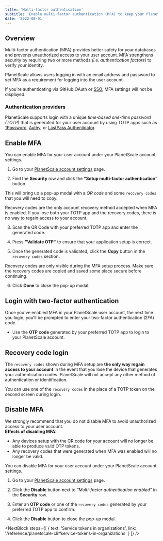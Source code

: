 ```yaml
---
title: 'Multi-factor authentication'
subtitle: 'Enable multi-factor authentication (MFA) to keep your PlanetScale account secure.'
date: '2022-08-01'
---
```



## Overview

Multi-factor authentication (MFA) provides better safety for your databases and prevents unauthorized access to your user account. MFA strengthens security by requiring two or more methods _(i.e. authentication factors)_ to verify your identity.

PlanetScale allows users logging in with an email address and password to set MFA as a requirement for logging into the user account.

<InfoBlock type='note'>
  If you're authenticating via GitHub OAuth or <a href='/docs/concepts/sso'>SSO</a>, MFA settings will not be displayed.
</InfoBlock>

### Authentication providers

PlanetScale supports login with a unique _time-based one-time password (TOTP)_ that is generated for your user account by using TOTP apps such as [1Password](https://support.1password.com/one-time-passwords/), [Authy](https://support.authy.com/hc/en-us/articles/360006303934-Add-a-New-Two-Factor-Authentication-2FA-Account-Token-in-the-Authy-App), or [LastPass Authenticator](https://lastpass.com/auth/).

## Enable MFA

You can enable MFA for your user account under your PlanetScale account settings.

1. Go to your [PlanetScale account settings](https://app.planetscale.com/account) page.

2. Find the **Security** row and click the **"Setup multi-factor authentication"** button.

<ImageBlock alt='Click the "Setup MFA" button' src={setup} />

This will bring up a pop-up modal with a _QR code_ and some `recovery codes` that you will need to copy.

<ImageBlock alt='Pop-up modal with QR code and recovery codes' src={recoveryCodes} />

<InfoBlock type='warning'>
  <div>
    Recovery codes are the only account recovery method accepted when MFA is enabled. If you lose both your TOTP app and
    the recovery codes, there is no way to regain access to your account.
  </div>
</InfoBlock>

3. Scan the QR Code with your preferred TOTP app and enter the generated code.

4. Press **"Validate OTP"** to ensure that your application setup is correct.

5. Once the generated code is validated, click the **Copy** button in the `recovery codes` section.

<ImageBlock alt='Copy the recovery codes' src={copy} />

<InfoBlock type='tip'>
  Recovery codes are only visible during the MFA setup process. Make sure the recovery codes are copied and saved some
  place secure before continuing.
</InfoBlock>

6. Click **Done** to close the pop-up modal.

## Login with two-factor authentication

Once you've enabled MFA in your PlanetScale user account, the next time you login, you'll be prompted to enter your two-factor authentication (2FA) code.

- Use the **OTP code** generated by your preferred TOTP app to login to your PlanetScale account.

## Recovery code login

The `recovery codes` shown during MFA setup are **the only way regain access to your account** in the event that you lose the device that generates your authentication codes. PlanetScale will not accept any other method of authentication or identification.

You can use one of the `recovery codes` in the place of a TOTP token on the second screen during login.

## Disable MFA

<InfoBlock type='warning'>
  <div>We strongly recommend that you do not disable MFA to avoid unauthorized access to your user account.</div>
</InfoBlock>

<InfoBlock type='note'>
  <div>
    <b>Effects of disabling MFA:</b>
    <ul>
      <li>Any devices setup with the QR code for your account will no longer be able to produce valid OTP tokens.</li>
      <li>Any recovery codes that were generated when MFA was enabled will no longer be valid.</li>
    </ul>
  </div>
</InfoBlock>

You can disable MFA for your user account under your PlanetScale account settings.

1. Go to your [PlanetScale account settings](https://app.planetscale.com/account) page.

2. Click the **Disable** button next to _"Multi-factor authentication enabled"_ in the **Security** row.

<ImageBlock alt='Click the "Disable" button' src={disable} />

3. Enter an **OTP code** or one of the `recovery codes` generated by your preferred TOTP app to confirm.

<ImageBlock alt='Disable MFA pop-up modal' src={modal} />

4. Click the **Disable** button to close the pop-up modal.

<NextBlock
  steps={[
    {
      text: 'Service tokens in organizations',
      link: '/reference/planetscale-cli#service-tokens-in-organizations'
    }
  ]}
/>
